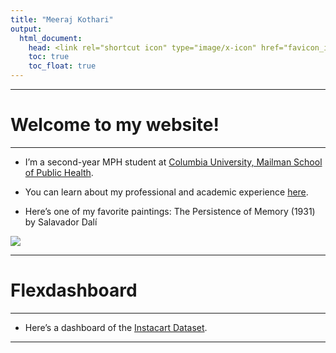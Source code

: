 ```yaml
---
title: "Meeraj Kothari"
output: 
  html_document:
    head: <link rel="shortcut icon" type="image/x-icon" href="favicon_io/favicon.ico">
    toc: true
    toc_float: true
---
```


---

# Welcome to my website! 

---

* I'm a second-year MPH student at [Columbia University, Mailman School of Public Health](https://www.mailman.columbia.edu). 

* You can learn about my professional and academic experience [here](about.html).

* Here's one of my favorite paintings: The Persistence of Memory (1931) by Salavador Dalí

<img src="images/dali.jpg">

---

# Flexdashboard

---

* Here's a dashboard of the [Instacart Dataset](dash.html). 

---